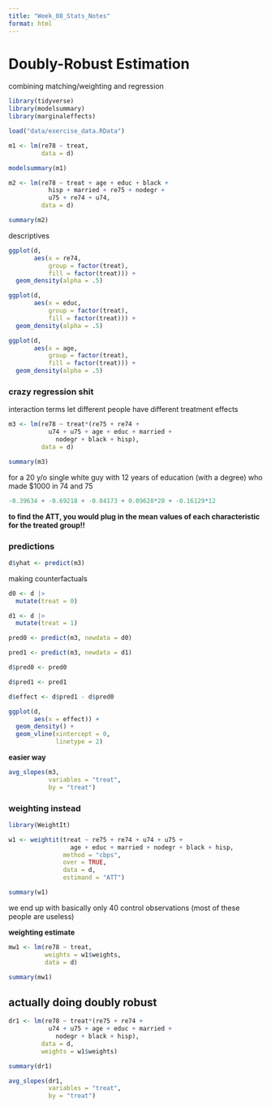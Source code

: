 ```yaml
---
title: "Week_08_Stats_Notes"
format: html
---
```


# Doubly-Robust Estimation

combining matching/weighting and regression

```r
library(tidyverse)
library(modelsummary)
library(marginaleffects)
```

```r
load("data/exercise_data.RData")
```

```r
m1 <- lm(re78 ~ treat,
         data = d)

modelsummary(m1)
```

```r
m2 <- lm(re78 ~ treat + age + educ + black + 
           hisp + married + re75 + nodegr + 
           u75 + re74 + u74,
         data = d)

summary(m2)
```

descriptives

```r
ggplot(d,
       aes(x = re74,
           group = factor(treat),
           fill = factor(treat))) +
  geom_density(alpha = .5)

ggplot(d,
       aes(x = educ,
           group = factor(treat),
           fill = factor(treat))) +
  geom_density(alpha = .5)

ggplot(d,
       aes(x = age,
           group = factor(treat),
           fill = factor(treat))) +
  geom_density(alpha = .5)
```

### crazy regression shit

interaction terms let different people have different treatment effects

```r
m3 <- lm(re78 ~ treat*(re75 + re74 +
           u74 + u75 + age + educ + married +
             nodegr + black + hisp),
         data = d)

summary(m3)
```

for a 20 y/o single white guy with 12 years of education (with a degree) who made \$1000 in 74 and 75

```r
-0.39634 + -0.69218 + -0.04173 + 0.09628*20 + -0.16129*12
```

**to find the ATT, you would plug in the mean values of each characteristic for the treated group!!**

### predictions

```r
d$yhat <- predict(m3)
```

making counterfactuals

```r
d0 <- d |> 
  mutate(treat = 0)

d1 <- d |> 
  mutate(treat = 1)
```

```r
pred0 <- predict(m3, newdata = d0)

pred1 <- predict(m3, newdata = d1)
```

```r
d$pred0 <- pred0

d$pred1 <- pred1
```

```r
d$effect <- d$pred1 - d$pred0 
```

```r
ggplot(d,
       aes(x = effect)) +
  geom_density() +
  geom_vline(xintercept = 0,
             linetype = 2)
```

**easier way**

```r
avg_slopes(m3,
           variables = "treat",
           by = "treat")
```

### weighting instead

```r
library(WeightIt)
```

```r
w1 <- weightit(treat ~ re75 + re74 + u74 + u75 +
                 age + educ + married + nodegr + black + hisp,
               method = "cbps",
               over = TRUE,
               data = d,
               estimand = "ATT")

summary(w1)
```

we end up with basically only 40 control observations (most of these people are useless)

**weighting estimate**

```r
mw1 <- lm(re78 ~ treat,
          weights = w1$weights,
          data = d)

summary(mw1)
```

## actually doing doubly robust

```r
dr1 <- lm(re78 ~ treat*(re75 + re74 +
           u74 + u75 + age + educ + married +
             nodegr + black + hisp),
         data = d,
         weights = w1$weights)

summary(dr1)
```

```r
avg_slopes(dr1,
           variables = "treat",
           by = "treat")
```
